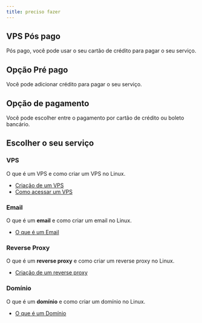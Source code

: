 ```yaml
---
title: preciso fazer
---
```


## VPS Pós pago

Pós pago, você pode usar o seu cartão de crédito para pagar o seu serviço.

## Opção Pré pago

Você pode adicionar crédito para pagar o seu serviço.

## Opção de pagamento

Você pode escolher entre o pagamento por cartão de crédito ou boleto bancário.

## Escolher o seu serviço

### VPS

O que é um VPS e como criar um VPS no Linux.

- [Criação de um VPS](/vps/criacao)
- [Como acessar um VPS](/vps/acesso)

### Email

O que é um **email** e como criar um email no Linux.

- [O que é um Email](/email)

### Reverse Proxy

O que é um **reverse proxy** e como criar um reverse proxy no Linux.

- [Criação de um reverse proxy](/reverse-proxy/criacao)

### Domínio

O que é um **domínio** e como criar um domínio no Linux.

- [O que é um Domínio](/domain)
